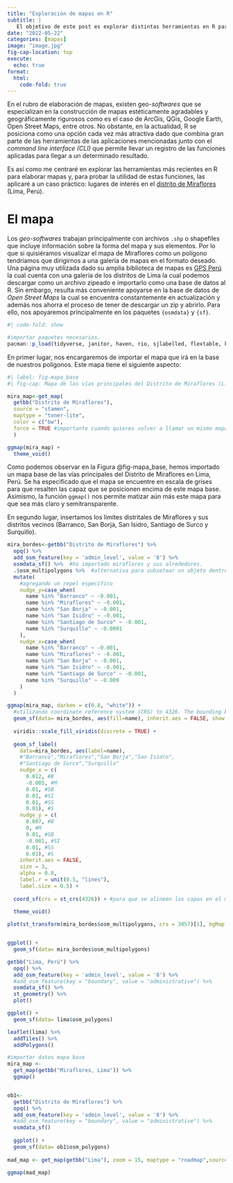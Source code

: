 ```yaml
---
title: "Exploración de mapas en R"
subtitle: |
   El objetivo de este post es explorar distintas herramientas en R para elaborar mapas.
date: "2022-05-22"
categories: [mapas]
image: "image.jpg"
fig-cap-location: top
execute:
  echo: true
format:
  html:
    code-fold: true
---
```


En el rubro de elaboración de mapas, existen geo-*softwares* que se especializan en la construcción de mapas estéticamente agradables y geográficamente rigurosos como es el caso de ArcGis, QGis, Google Earth, Open Street Maps, entre otros. No obstante, en la actualidad, R se posiciona como una opción cada vez más atractiva dado que combina gran parte de las herramientas de las aplicaciones mencionadas junto con el *command line interface (CLI)* que permite llevar un registro de las funciones aplicadas para llegar a un determinado resultado.

Es así como me centraré en explorar las herramientas más recientes en R para elaborar mapas y, para probar la utilidad de estas funciones, las aplicaré a un caso práctico: lugares de interés en el [distrito de Miraflores](https://es.wikipedia.org/wiki/Distrito_de_Miraflores_(Lima)) (Lima, Perú).

# El mapa

Los *geo-softwares* trabajan principalmente con archivos `.shp` o shapefiles que incluye información sobre la forma del mapa y sus elementos. Por lo que si quisiéramos visualizar el mapa de Miraflores como un polígono tendríamos que dirigirnos a una galería de mapas en el formato deseado. Una página muy utilizada dado su amplia biblioteca de mapas es [GPS Perú](https://www.geogpsperu.com/) la cual cuenta con una galería de los distritos de Lima la cual podemos descargar como un archivo zipeado e importarlo como una base de datos al R. Sin embargo, resulta más conveniente apoyarse en la base de datos de *Open Street Maps* la cual se encuentra constantemente en actualización y además nos ahorra el proceso de tener de descargar un zip y abrirlo. Para ello, nos apoyaremos principalmente en los paquetes `{osmdata}` y `{sf}`.

```r
#| code-fold: show

#importar paquetes necesarios.
pacman::p_load(tidyverse, janitor, haven, rio, sjlabelled, flextable, knitr, kableExtra, DT, gtsummary, gt, osmdata, sf, ggmap, leaflet)


```

En primer lugar, nos encargaremos de importar el mapa que irá en la base de nuestros polígonos. Este mapa tiene el siguiente aspecto:

```r
#| label: fig-mapa_base
#| fig-cap: Mapa de las vías principales del Distrito de Miraflores (Lima, Perú)

mira_map<-get_map(
  getbb("Distrito de Miraflores"), 
  source = "stamen", 
  maptype = "toner-lite", 
  color = c("bw"), 
  force = TRUE #importante cuando quieres volver a llamar un mismo mapa.
  )

ggmap(mira_map) + 
  theme_void()
```

Como podemos observar en la Figura @fig-mapa_base, hemos importado un mapa base de las vías principales del Distrito de Miraflores en Lima, Perú. Se ha especificado que el mapa se encuentre en escala de grises para que resalten las capaz que se posicionen encima de este mapa base. Asimismo, la función `ggmap()` nos permite matizar aún más este mapa para que sea más claro y semitransparente.

En segundo lugar, insertamos los límites distritales de Miraflores y sus distritos vecinos (Barranco, San Borja, San Isidro, Santiago de Surco y Surquillo).

```r

mira_bordes<-getbb("Distrito de Miraflores") %>% 
  opq() %>% 
  add_osm_feature(key = 'admin_level', value = '8') %>% 
  osmdata_sf() %>%  #ha importado miraflores y sus alrededores.
  .$osm_multipolygons %>%  #alternativa para subsetear un objeto dentro de una lista , tan facil que da miedo.
  mutate(
    #agregando un repel específico
    nudge_y=case_when(
      name %in% "Barranco" ~ -0.001,
      name %in% "Miraflores" ~ -0.001,
      name %in% "San Borja" ~ -0.001,
      name %in% "San Isidro" ~ -0.001,
      name %in% "Santiago de Surco" ~ -0.001,
      name %in% "Surquillo" ~ -0.0001
    ),
    nudge_x=case_when(
      name %in% "Barranco" ~ -0.001,
      name %in% "Miraflores" ~ -0.001,
      name %in% "San Borja" ~ -0.001,
      name %in% "San Isidro" ~ -0.001,
      name %in% "Santiago de Surco" ~ -0.001,
      name %in% "Surquillo" ~ -0.009
    )
  )

ggmap(mira_map, darken = c(0.8, "white")) +
  #utilizando coordinate reference system (CRS) to 4326. The bounding box of the ggmap object is in WGS84 (EPSG:4326), but the actual raster is in EPSG:3857. You have to hack the bounding box of the ggmap object to be in the same CRS as the underlying data.
  geom_sf(data= mira_bordes, aes(fill=name), inherit.aes = FALSE, show.legend = FALSE, alpha = 0.2) + #bruh inherit aes es lo mejor
  
  viridis::scale_fill_viridis(discrete = TRUE) +
  
  geom_sf_label(
    data=mira_bordes, aes(label=name),
    #"Barranco","Miraflores","San Borja","San Isidro",
    #"Santiago de Surco","Surquillo" 
    nudge_x = c(
      0.012, #B
      -0.005, #M
      0.01, #SB
      0.01, #SI
      0.01, #SS
      0.01), #S
    nudge_y = c(
      0.007, #B
      0, #M
      0.01, #SB
      -0.001, #SI
      0.01, #SS
      0.01), #S
    inherit.aes = FALSE,
    size = 3, 
    alpha = 0.8,
    label.r = unit(0.5, "lines"), 
    label.size = 0.5) +
  
  coord_sf(crs = st_crs(4326)) + #para que se alineen las capas en el mismo CRS
  
  theme_void()
```

```r
plot(st_transform(mira_bordes$osm_multipolygons, crs = 3857)[1], bgMap = mira_map)


ggplot() +
  geom_sf(data= mira_bordes$osm_multipolygons)

getbb("Lima, Perú") %>%
  opq() %>%
  add_osm_feature(key = 'admin_level', value = '8') %>% 
  #add_osm_feature(key = "boundary", value = "administrative") %>%
  osmdata_sf() %>% 
  st_geometry() %>% 
  plot()

ggplot() +
  geom_sf(data= lima$osm_polygons)

leaflet(lima) %>% 
  addTiles() %>% 
  addPolygons()

#importar datos mapa base
mira_map <- 
  get_map(getbb("Miraflores, Lima")) %>% 
  ggmap()


ob1<-
  getbb("Distrito de Miraflores") %>%
  opq() %>%
  add_osm_feature(key = 'admin_level', value = '8') %>% 
  #add_osm_feature(key = "boundary", value = "administrative") %>%
  osmdata_sf() 
  
  ggplot() +
  geom_sf(data= ob1$osm_polygons)
  
mad_map <- get_map(getbb("Lima"), zoom = 15, maptype = "roadmap",source="osm",color="bw")

ggmap(mad_map)
```
